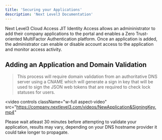 ---
title: 'Securing your Applications'
description: 'Next Level3 Documentation'
---

Next Level3 Cloud Access JIT Identity Access allows an admininistrator to add their company applications to the portal and enables a Zero Trust-oriented MultiFactor Authentication platform. Once an application is added, the administrator can enable or disable account access to the application and monitor access activity. 

## Adding an Application and Domain Validation

> This process will require domain validation from an authoritative DNS server using a CNAME which will generate a sign in key that will be used to sign the JSON web tokens that are required to check lock statuses for users.

<video
  controls
  className="w-full aspect-video"
  src="https://company.nextlevel3.com/videos/NewApplication&SigningKey.mp4"
></video>
<Tip>Please wait atleast 30 minutes before attempting to validate your application, results may vary, depending on your DNS hostname provider it could take longer to propagate.</Tip>
